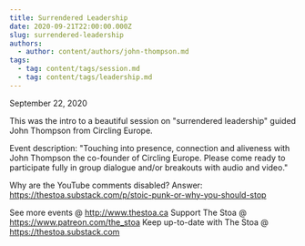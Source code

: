 ```yaml
---
title: Surrendered Leadership
date: 2020-09-21T22:00:00.000Z
slug: surrendered-leadership
authors:
  - author: content/authors/john-thompson.md
tags:
  - tag: content/tags/session.md
  - tag: content/tags/leadership.md
---
```


September 22, 2020

This was the intro to a beautiful session on "surrendered leadership" guided John Thompson from Circling Europe.

Event description: "Touching into presence, connection and aliveness with John Thompson the co-founder of Circling Europe. Please come ready to participate fully in group dialogue and/or breakouts with audio and video."

Why are the YouTube comments disabled? Answer: https://thestoa.substack.com/p/stoic-punk-or-why-you-should-stop

See more events @ http://www.thestoa.ca
Support The Stoa @ https://www.patreon.com/the_stoa
Keep up-to-date with The Stoa @ https://thestoa.substack.com
